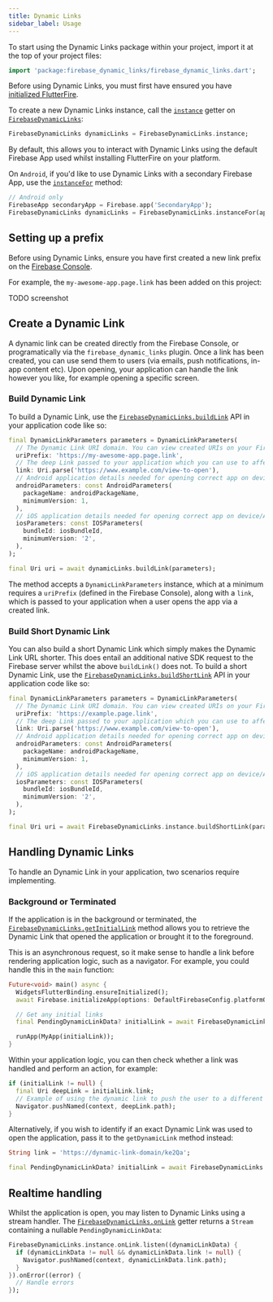 ```yaml
---
title: Dynamic Links
sidebar_label: Usage
---
```


To start using the Dynamic Links package within your project, import it at the top of your project files:

```dart
import 'package:firebase_dynamic_links/firebase_dynamic_links.dart';
```

Before using Dynamic Links, you must first have ensured you have [initialized FlutterFire](../overview.mdx#initializing-flutterfire).

To create a new Dynamic Links instance, call the [`instance`](!firebase_dynamic_links.FirebaseDynamicLinks.instance) getter on [`FirebaseDynamicLinks`](!firebase_dynamic_links.FirebaseDynamicLinks):

```dart
FirebaseDynamicLinks dynamicLinks = FirebaseDynamicLinks.instance;
```

By default, this allows you to interact with Dynamic Links using the default Firebase App used whilst installing FlutterFire on your
platform.


On `Android`, if you'd like to use Dynamic Links with a secondary Firebase App, use the [`instanceFor`](!firebase_dynamic_links.FirebaseDynamicLinks.instanceFor) method:

```dart
// Android only
FirebaseApp secondaryApp = Firebase.app('SecondaryApp');
FirebaseDynamicLinks dynamicLinks = FirebaseDynamicLinks.instanceFor(app: secondaryApp);
```

## Setting up a prefix

Before using Dynamic Links, ensure you have first created a new link prefix on the
[Firebase Console](https://console.firebase.google.com/project/_/durablelinks). 

For example, the `my-awesome-app.page.link` has been added on this project:

TODO screenshot

## Create a Dynamic Link

A dynamic link can be created directly from the Firebase Console, or programatically via the `firebase_dynamic_links` plugin. Once a link has been created,
you can use send them to users (via emails, push notifications, in-app content etc). Upon opening, your application can handle the link however you like, for
example opening a specific screen.

### Build Dynamic Link

To build a Dynamic Link, use the [`FirebaseDynamicLinks.buildLink`](!firebase_dynamic_links.buildLink) API in your application code like so:

```dart
final DynamicLinkParameters parameters = DynamicLinkParameters(
  // The Dynamic Link URI domain. You can view created URIs on your Firebase console
  uriPrefix: 'https://my-awesome-app.page.link',
  // The deep Link passed to your application which you can use to affect change
  link: Uri.parse('https://www.example.com/view-to-open'),
  // Android application details needed for opening correct app on device/Play Store
  androidParameters: const AndroidParameters(
    packageName: androidPackageName,
    minimumVersion: 1,
  ),
  // iOS application details needed for opening correct app on device/App Store
  iosParameters: const IOSParameters(
    bundleId: iosBundleId,
    minimumVersion: '2',
  ),
);

final Uri uri = await dynamicLinks.buildLink(parameters);
```

The method accepts a `DynamicLinkParameters` instance, which at a minimum requires a `uriPrefix` (defined in the Firebase Console),
along with a `link`, which is passed to your application when a user opens the app via a created link.

### Build Short Dynamic Link

You can also build a short Dynamic Link which simply makes the Dynamic Link URL shorter. This does entail an additional native SDK
request to the Firebase server whilst the above `buildLink()` does not.  To build a short Dynamic Link, use the
[`FirebaseDynamicLinks.buildShortLink`](!firebase_dynamic_links.buildShortLink) API in your application code like so:

```dart
final DynamicLinkParameters parameters = DynamicLinkParameters(
  // The Dynamic Link URI domain. You can view created URIs on your Firebase console
  uriPrefix: 'https://example.page.link',
  // The deep Link passed to your application which you can use to affect change
  link: Uri.parse('https://www.example.com/view-to-open'),
  // Android application details needed for opening correct app on device/Play Store
  androidParameters: const AndroidParameters(
    packageName: androidPackageName,
    minimumVersion: 1,
  ),
  // iOS application details needed for opening correct app on device/App Store
  iosParameters: const IOSParameters(
    bundleId: iosBundleId,
    minimumVersion: '2',
  ),
);

final Uri uri = await FirebaseDynamicLinks.instance.buildShortLink(parameters);
```

## Handling Dynamic Links

To handle an Dynamic Link in your application, two scenarios require implementing.

### Background or Terminated

If the application is in the background or terminated, the [`FirebaseDynamicLinks.getInitialLink`](!firebase_dynamic_links.getInitialLink)
method allows you to retrieve the Dynamic Link that opened the application or brought it to the foreground.

This is an asynchronous request, so it make sense to handle a link before rendering application logic, such as 
a navigator. For example, you could handle this in the `main` function:

```dart
Future<void> main() async {
  WidgetsFlutterBinding.ensureInitialized();
  await Firebase.initializeApp(options: DefaultFirebaseConfig.platformOptions);

  // Get any initial links
  final PendingDynamicLinkData? initialLink = await FirebaseDynamicLinks.instance.getInitialLink();

  runApp(MyApp(initialLink));
}
```

Within your application logic, you can then check whether a link was handled and perform an action, for example:

```dart
if (initialLink != null) {
  final Uri deepLink = initialLink.link;
  // Example of using the dynamic link to push the user to a different screen
  Navigator.pushNamed(context, deepLink.path);
}
```

Alternatively, if you wish to identify if an exact Dynamic Link was used to open the application, pass it to
the `getDynamicLink` method instead:

```dart
String link = 'https://dynamic-link-domain/ke2Qa';

final PendingDynamicLinkData? initialLink = await FirebaseDynamicLinks.instance.getDynamicLink(Uri.parse(link));
```

## Realtime handling

Whilst the application is open, you may listen to Dynamic Links using a stream handler. The [`FirebaseDynamicLinks.onLink`](!firebase_dynamic_links.onLink)
getter returns a `Stream` containing a nullable `PendingDynamicLinkData`:

```dart
FirebaseDynamicLinks.instance.onLink.listen((dynamicLinkData) {
  if (dynamicLinkData != null && dynamicLinkData.link != null) {
    Navigator.pushNamed(context, dynamicLinkData.link.path);
  }
}).onError((error) {
  // Handle errors
});
```
